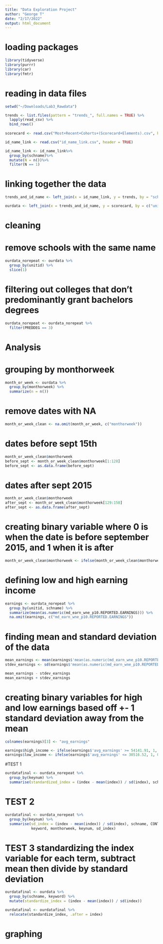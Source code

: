 ```yaml
---
title: "Data Exploration Project"
author: "George T"
date: "2/17/2022"
output: html_document
---
```

# loading packages
```r
library(tidyverse)
library(purrr)
library(car)
library(fmtr)
```


# reading in data files
```r
setwd("~/Downloads/Lab3_Rawdata")

trends <- list.files(pattern = "trends_", full.names = TRUE) %>% 
  lapply(read_csv) %>% 
  bind_rows() 
  
scorecard <- read.csv("Most+Recent+Cohorts+(Scorecard+Elements).csv", header = TRUE)

id_name_link <- read.csv("id_name_link.csv", header = TRUE)
```

```r
id_name_link <- id_name_link%>%
  group_by(schname)%>%
  mutate(N = n())%>%
  filter(N == 1)
```


# linking together the data
```r
trends_and_id_name <- left_join(x = id_name_link, y = trends, by = "schname")

ourdata <- left_join(x = trends_and_id_name, y = scorecard, by = c("unitid" = "UNITID"))
```


# cleaning

# remove schools with the same name
```r
ourdata_norepeat <- ourdata %>%
  group_by(unitid) %>%
  slice(1)
```

# filtering out colleges that don't predominantly grant bachelors degrees
```r
ourdata_norepeat <- ourdata_norepeat %>%
  filter(PREDDEG == 3)
```


# Analysis


# grouping by monthorweek
```r
month_or_week <- ourdata %>%
  group_by(monthorweek) %>%
  summarize(n = n())
```

# remove dates with NA
```r
month_or_week_clean <- na.omit(month_or_week, c("monthorweek"))
```

# dates before sept 15th
```r
month_or_week_clean$monthorweek
before_sept <- month_or_week_clean$monthorweek[1:128]
before_sept <- as.data.frame(before_sept)
```
# dates after sept 2015
```r
month_or_week_clean$monthorweek
after_sept <- month_or_week_clean$monthorweek[129:158]
after_sept <- as.data.frame(after_sept)
```

# creating binary variable where 0 is when the date is before september 2015, and 1 when it is after
```r
month_or_week_clean$monthorweek <- ifelse(month_or_week_clean$monthorweek %in% after_sept, 0, 1)

```


# defining low and high earning income

```r
earnings <- ourdata_norepeat %>%
  group_by(unitid, schname) %>%
  summarize(mean(as.numeric(md_earn_wne_p10.REPORTED.EARNINGS))) %>%
  na.omit(earnings, c("md_earn_wne_p10.REPORTED.EARNINGS"))
```
# finding mean and standard deviation of the data
```r
mean_earnings <- mean(earnings$'mean(as.numeric(md_earn_wne_p10.REPORTED.EARNINGS))')
stdev_earnings <- sd(earnings$'mean(as.numeric(md_earn_wne_p10.REPORTED.EARNINGS))')

mean_earnings - stdev_earnings
mean_earnings + stdev_earnings
```
# creating binary variables for high and low earnings based off +-  1 standard deviation away from the mean
```r
colnames(earnings)[3] <- "avg_earnings"

earnings$high_income <- ifelse(earnings$'avg_earnings' >= 54141.91, 1, 0)
earnings$low_income <- ifelse(earnings$'avg_earnings' <= 30516.52, 1, 0)
```

#TEST 1
```r
ourdatafinal <- ourdata_norepeat %>%
  group_by(keynum) %>%
  summarise(standardized_index = (index - mean(index)) / sd(index), schname, standardized_index, CONTROL, keyword, monthorweek, keynum, opeid)
```


# TEST 2
```r
ourdatafinal <- ourdata_norepeat %>%
  group_by(keynum) %>%
  summarise(sd_index = (index - mean(index)) / sd(index), schname, CONTROL, 
            keyword, monthorweek, keynum, sd_index)
```


# TEST 3 standardizing the index variable for each term, subtract mean then divide by standard deviation 
```r
ourdatafinal <- ourdata %>%
  group_by(schname, keyword) %>%
  mutate(standardize_index = (index - mean(index)) / sd(index))

ourdatafinal <- ourdatafinal %>%
  relocate(standardize_index, .after = index)

```


# graphing

```r

```



